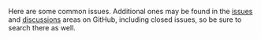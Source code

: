 Here are some common issues. Additional ones may be found in the [issues](https://github.com/yanshay/SpoolEase/issues) and [discussions](https://github.com/yanshay/SpoolEase/discussions) areas on GitHub, including closed issues, so be sure to search there as well.


<DocCardList />
